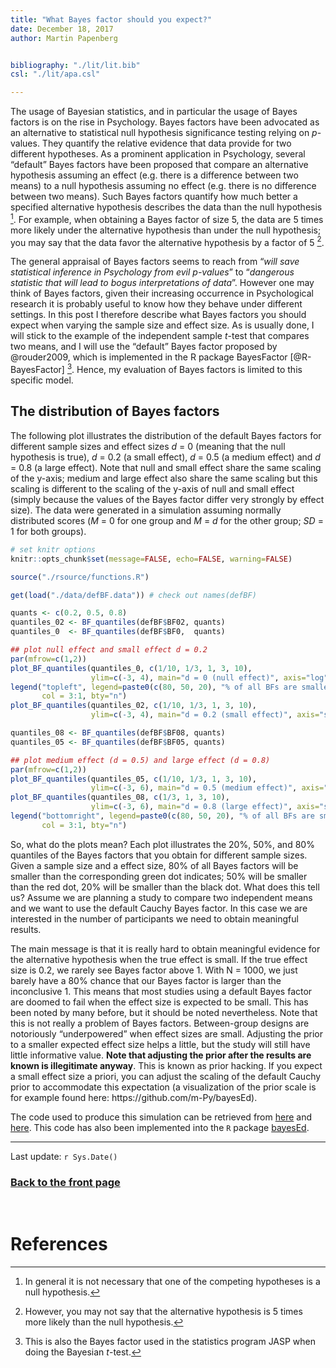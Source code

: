 ```yaml
---
title: "What Bayes factor should you expect?"
date: December 18, 2017
author: Martin Papenberg


bibliography: "./lit/lit.bib"
csl: "./lit/apa.csl"

---
```


The usage of Bayesian statistics, and in particular the usage of Bayes 
factors is on the rise in Psychology. Bayes factors have been advocated 
as an alternative to statistical null hypothesis significance testing 
relying on *p*-values. They quantify the relative evidence that data 
provide for two different hypotheses. As a prominent application in 
Psychology, several "default" Bayes factors have been proposed that 
compare an alternative hypothesis assuming an effect (e.g. there is a 
difference between two means) to a null hypothesis assuming no effect 
(e.g. there is no difference between two means). Such Bayes factors 
quantify how much better a specified alternative hypothesis describes 
the data than the null hypothesis [^1]. For example, when obtaining a 
Bayes factor of size 5, the data are 5 times more likely under the 
alternative hypothesis than under the null hypothesis; you may say that 
the data favor the alternative hypothesis by a factor of 5 [^2].

The general appraisal of Bayes factors seems to reach from "*will save
statistical inference in Psychology from evil p-values*" to "*dangerous
statistic that will lead to bogus interpretations of data*". However one
may think of Bayes factors, given their increasing occurrence in
Psychological research it is probably useful to know how they behave
under different settings. In this post I therefore describe what Bayes
factors you should expect when varying the sample size and effect
size. As is usually done, I will stick to the example of the independent
sample *t*-test that compares two means, and I will use the "default"
Bayes factor proposed by @rouder2009, which is implemented in the R
package BayesFactor [@R-BayesFactor] [^3]. Hence, my evaluation of Bayes 
factors is limited to this specific model.

## The distribution of Bayes factors

The following plot illustrates the distribution of the default Bayes 
factors for different sample sizes and effect sizes *d* = 0 (meaning 
that the null hypothesis is true), *d* = 0.2 (a small effect), *d* = 0.5 
(a medium effect) and *d* = 0.8 (a large effect). Note that null and 
small effect share the same scaling of the y-axis; medium and large 
effect also share the same scaling but this scaling is different to the 
scaling of the y-axis of null and small effect (simply because the 
values of the Bayes factor differ very strongly by effect size). The 
data were generated in a simulation assuming normally distributed scores 
(*M* = 0 for one group and *M* = *d* for the other group; *SD* = 1 for 
both groups).


```r
# set knitr options
knitr::opts_chunk$set(message=FALSE, echo=FALSE, warning=FALSE)

source("./rsource/functions.R")

get(load("./data/defBF.data")) # check out names(defBF)

quants <- c(0.2, 0.5, 0.8)
quantiles_02 <- BF_quantiles(defBF$BF02, quants)
quantiles_0  <- BF_quantiles(defBF$BF0,  quants)

## plot null effect and small effect d = 0.2
par(mfrow=c(1,2))
plot_BF_quantiles(quantiles_0, c(1/10, 1/3, 1, 3, 10),
                  ylim=c(-3, 4), main="d = 0 (null effect)", axis="log")
legend("topleft", legend=paste0(c(80, 50, 20), "% of all BFs are smaller"), pch = 3,
       col = 3:1, bty="n")
plot_BF_quantiles(quantiles_02, c(1/10, 1/3, 1, 3, 10),
                  ylim=c(-3, 4), main="d = 0.2 (small effect)", axis="standard")
```

```r

quantiles_08 <- BF_quantiles(defBF$BF08, quants)
quantiles_05 <- BF_quantiles(defBF$BF05, quants)

## plot medium effect (d = 0.5) and large effect (d = 0.8)
par(mfrow=c(1,2))
plot_BF_quantiles(quantiles_05, c(1/10, 1/3, 1, 3, 10),
                  ylim=c(-3, 6), main="d = 0.5 (medium effect)", axis="log")
plot_BF_quantiles(quantiles_08, c(1/3, 1, 3, 10),
                  ylim=c(-3, 6), main="d = 0.8 (large effect)", axis="standard")
legend("bottomright", legend=paste0(c(80, 50, 20), "% of all BFs are smaller"), pch = 3,
       col = 3:1, bty="n")
```


So, what do the plots mean? Each plot illustrates the 20%, 50%, and 80%
quantiles of the Bayes factors that you obtain for different sample
sizes. Given a sample size and a effect size, 80% of all Bayes factors
will be smaller than the corresponding green dot indicates; 50% will be
smaller than the red dot, 20% will be smaller than the black dot. What
does this tell us? Assume we are planning a study to compare two
independent means and we want to use the default Cauchy Bayes factor. In
this case we are interested in the number of participants we need to
obtain meaningful results.

The main message is that it is really hard to obtain meaningful evidence 
for the alternative hypothesis when the true effect is small. If the 
true effect size is 0.2, we rarely see Bayes factor above 1. With N = 
1000, we just barely have a 80% chance that our Bayes factor is larger 
than the inconclusive 1. This means that most studies using a default 
Bayes factor are doomed to fail when the effect size is expected to be 
small. This has been noted by many before, but it should be noted 
nevertheless. Note that this is not really a problem of Bayes factors. 
Between-group designs are notoriously "underpowered" when effect sizes 
are small. Adjusting the prior to a smaller expected effect size helps a 
little, but the study will still have little informative value. **Note 
that adjusting the prior after the results are known is illegitimate 
anyway**. This is known as prior hacking. If you expect a small 
effect size a priori, you can adjust the scaling of the default Cauchy 
prior to accommodate this expectation (a visualization of the prior
scale is for example found here: https://github.com/m-Py/bayesEd).

The code used to produce this simulation can be retrieved from 
[here](./rmdsource/rsource/expectedBF.R) and 
[here](./rmdsource/rsource/functions.R). This code has also been 
implemented into the `R` package 
[bayesEd](https://github.com/m-Py/bayesEd).

---

Last update: `r Sys.Date()`

### <a href="index.html">Back to the front page</a>

&nbsp;

# References

[^1]: In general it is not necessary that one of the competing
hypotheses is a null hypothesis.

[^2]: However, you may not say that the alternative hypothesis is 5
times more likely than the null hypothesis.

[^3]: This is also the Bayes factor used in the statistics program JASP
when doing the Bayesian *t*-test.

